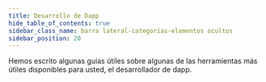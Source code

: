 ```yaml
---
title: Desarrollo de Dapp
hide_table_of_contents: true
sidebar_class_name: barra lateral-categorías-elementos ocultos
sidebar_position: 20
---
```


Hemos escrito algunas guías útiles sobre algunas de las herramientas más útiles disponibles para usted, el desarrollador de dapp.
